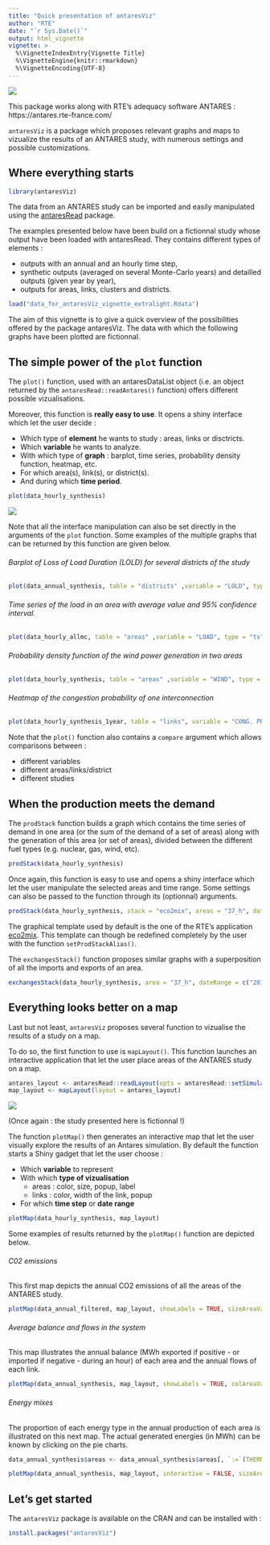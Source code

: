 ```yaml
---
title: "Quick presentation of antaresViz"
author: "RTE"
date: "`r Sys.Date()`"
output: html_vignette
vignette: >
  %\VignetteIndexEntry{Vignette Title}
  %\VignetteEngine{knitr::rmarkdown}
  %\VignetteEncoding{UTF-8}
---
```




![](antareslogo.png)

This package works along with RTE's adequacy software ANTARES : https://antares.rte-france.com/

`antaresViz` is a package which proposes relevant graphs and maps to vizualize the results of an ANTARES study, with numerous settings and possible customizations.



## Where everything starts


```r
library(antaresViz)
```


The data from an ANTARES study can be imported and easily manipulated using the [antaresRead](https://github.com/rte-antares-rpackage/antaresRead) package.

The examples presented below have been build on a fictionnal study whose output have been loaded with antaresRead. They contains different types of elements :

  * outputs with an annual and an hourly time step,
  * synthetic outputs (averaged on several Monte-Carlo years) and detailled outputs (given year by year),
  * outputs for areas, links, clusters and districts.
  
  
```r
load("data_for_antaresViz_vignette_extralight.Rdata")
```  

The aim of this vignette is to give a quick overview of the possibilities offered by the package antaresViz. The data with which the following graphs have been plotted are fictionnal.

## The simple power of the `plot` function

The `plot()` function, used with an antaresDataList object (i.e. an object returned by the `antaresRead::readAntares()` function) offers different possible vizualisations.

Moreover, this function is __really easy to use__. It opens a shiny interface which let the user decide :

* Which type of __element__ he wants to study : areas, links or disctricts.
* Which __variable__ he wants to analyze.
* With which type of __graph__ : barplot, time series, probability density function, heatmap, etc.
* For which area(s), link(s), or district(s).
* And during which __time period__.


```r
plot(data_hourly_synthesis)
```

![](plot_resized.gif)


Note that all the interface manipulation can also be set directly in the arguments of the `plot` function. Some examples of the multiple graphs that can be returned by this function are given below.

###### Barplot of Loss of Load Duration (LOLD) for several districts of the study

```r
plot(data_annual_synthesis, table = "districts" ,variable = "LOLD", type = "barplot", elements = c("00_a", "00_b", "00_c", "00_d", "00_e", "00_f", "00_g", "00_h", "00_i"), interactive = FALSE, width = "100%", height = 400)
```


###### Time series of the load in an area with average value and 95% confidence interval.

```r
plot(data_hourly_allmc, table = "areas" ,variable = "LOAD", type = "ts", elements = "23_b", confInt = 0.95, dateRange = c("2018-01-08", "2018-01-14"), width = "100%", height = 400, interactive = FALSE)
```


###### Probability density function of the wind power generation in two areas
```r
plot(data_hourly_synthesis, table = "areas" ,variable = "WIND", type = "density", elements = c("01_a", "02_a"), interactive = FALSE, width = "100%", height = 400)
```


###### Heatmap of the congestion probability of one interconnection

```r
plot(data_hourly_synthesis_1year, table = "links", variable = "CONG. PROB +", type = "heatmap", elements = "25_c - 26_d", interactive = FALSE, width = "100%", height = 400, main = "Congestion probability")
```


Note that the `plot()` function also contains a `compare` argument which allows comparisons between :

* different variables 
* different areas/links/district
* different studies


## When the production meets the demand

The `prodStack` function builds a graph which contains the time series of demand in one area (or the sum of the demand of a set of areas) along with the generation of this area (or set of areas), divided between the different fuel types (e.g. nuclear, gas, wind, etc).


```r
prodStack(data_hourly_synthesis)
```

Once again, this function is easy to use and opens a shiny interface which let the user manipulate the selected areas and time range. Some settings can also be passed to the function through its (optionnal) arguments.

```r
prodStack(data_hourly_synthesis, stack = "eco2mix", areas = "37_h", dateRange = c("2018-01-08", "2018-01-21"), main = "Production stack", unit = "GWh",  interactive = FALSE, width = "100%", height = 500)
```

The graphical template used by default is the one of the RTE's application [eco2mix](http://www.rte-france.com/fr/eco2mix/eco2mix-mix-energetique). This template can though be redefined completely by the user with the function `setProdStackAlias()`.

The `exchangesStack()` function proposes similar graphs with a superposition of all the imports and exports of an area.

```r
exchangesStack(data_hourly_synthesis, area = "37_h", dateRange = c("2018-01-08", "2018-01-21"), main = "Import/Export of area 37_h", unit = "GWh",  interactive = FALSE, width = "100%", height = 500)
```

## Everything looks better on a map

Last but not least, `antaresViz` proposes several function to vizualise the results of a study on a map.

To do so, the first function to use is `mapLayout()`. This function launches an interactive application that let the user place areas of the ANTARES study on a map.


```r
antares_layout <- antaresRead::readLayout(opts = antaresRead::setSimulationPath(study_path))
map_layout <- mapLayout(layout = antares_layout)
```

![](maplyout_resized.gif)

(Once again : the study presented here is fictionnal !)


The function `plotMap()` then  generates an interactive map that let the user visually explore the results of an Antares simulation. By default the function starts a Shiny gadget that let the user choose :

  * Which __variable__ to represent
  * With which __type of vizualisation__
      - areas : color, size, popup, label
      - links : color, width of the link, popup
  * For which __time step__ or __date range__


```r
plotMap(data_hourly_synthesis, map_layout)
```

Some examples of results returned by the `plotMap()` function are depicted below.



###### C02 emissions

This first map depicts the annual CO2 emissions of all the areas of the ANTARES study.


```r
plotMap(data_annual_filtered, map_layout, showLabels = TRUE, sizeAreaVar = "CO2 EMIS.", interactive = FALSE, labelAreaVar = "CO2 EMIS.", colAreaVar = "CO2 EMIS.", type = "avg", options = plotMapOptions(areaDefaultSize = 30, labelMaxSize = 8, labelMinSize = 14, areaColorScaleOpts = colorScaleOptions(zeroCol = "white", posCol = "red2")), width = "100%", height = 600)
```


###### Average balance and flows in the system

This map illustrates the annual balance (MWh exported if positive - or imported if negative - during an hour) of each area and the annual flows of each link.

```r
plotMap(data_annual_synthesis, map_layout, showLabels = TRUE, colAreaVar = "BALANCE", interactive = FALSE, labelAreaVar = "BALANCE", sizeLinkVar = "FLOW LIN.", type = "avg", options = plotMapOptions(areaDefaultSize = 30, labelMaxSize = 10, labelMinSize = 8, areaColorScaleOpts = colorScaleOptions(negCol = "tomato3", zeroCol = "white", posCol = "blue3")), width = "100%", height = 600)
```


###### Energy mixes

The proportion of each energy type in the annual production of each area is illustrated on this next map. The actual generated energies (in MWh) can be known by clicking on the pie charts.

```r
data_annual_synthesis$areas <- data_annual_synthesis$areas[, `:=`(THERMAL = NUCLEAR + LIGNITE + COAL + GAS + OIL + `MIX. FUEL` + `MISC. DTG`, HYDRO =`H. ROR` + `H. STOR`)]

plotMap(data_annual_synthesis, map_layout, interactive = FALSE, sizeAreaVars = c("HYDRO", "SOLAR", "WIND", "THERMAL"), popupAreaVars = c("HYDRO", "SOLAR", "WIND", "THERMAL"),areaChartType = "pie", type = "avg", options = plotMapOptions(areaDefaultSize = 25), width = "100%", height = 600)
```



## Let's get started

The `antaresViz` package is available on the CRAN and can be installed with :
```r
install.packages("antaresViz")
```

